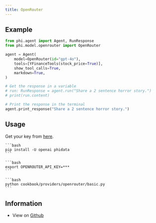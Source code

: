 ```yaml
---
title: OpenRouter
---
```


## Example

<CodeGroup>

```python agent.py
from phi.agent import Agent, RunResponse
from phi.model.openrouter import OpenRouter

agent = Agent(
    model=OpenRouter(id="gpt-4o"),
    tools=[YFinanceTools(stock_price=True)],
    show_tool_calls=True,
    markdown=True,
)

# Get the response in a variable
# run: RunResponse = agent.run("Share a 2 sentence horror story.")
# print(run.content)

# Print the response in the terminal
agent.print_response("Share a 2 sentence horror story.")

```

</CodeGroup>

## Usage

Get your key from [here](https://openrouter.ai/settings/keys).

<Steps>
  <Snippet file="create-venv-step.mdx" />

  <Step title="Install libraries">

    ```bash
    pip install -U openai phidata
    ```

  </Step>

  <Step title="Export `OPENROUTER_API_KEY`">

    ```bash
    export OPENROUTER_API_KEY=***
    ```

  </Step>

  <Step title="Run OpenRouter Agent">

    ```bash
    python cookbook/providers/openrouter/basic.py
    ```

  </Step>

  </Steps>

## Information

- View on [Github](https://github.com/AgnoAgi/phidata/tree/main/cookbook/providers/openrouter/basic.py)
